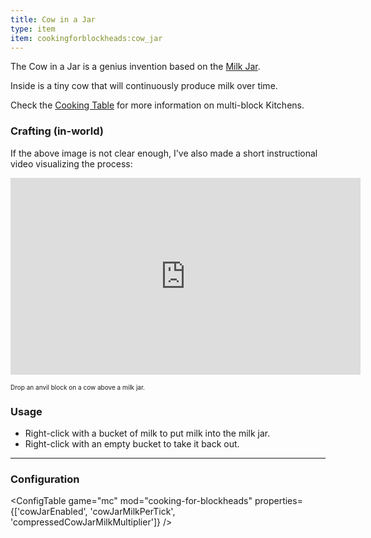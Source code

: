 ```yaml
---
title: Cow in a Jar
type: item
item: cookingforblockheads:cow_jar
---
```


The Cow in a Jar is a genius invention based on the [Milk Jar](../milk_jar).

Inside is a tiny cow that will continuously produce milk over time.

Check the [Cooking Table](../cooking_table) for more information on multi-block Kitchens.

### Crafting (in-world)

<InterfaceScreen screen={cowJarRecipeImage.src}>
<InterfaceArea x="272" y="94" width="64" height="68" name="Empty Space" />
<InterfaceArea x="280" y="20" width="56" height="64" name="Anvil" />
<InterfaceArea x="248" y="172" width="112" height="136" name="Cow" />
<InterfaceArea x="282" y="324" width="52" height="60" name="Milk Jar" />
</InterfaceScreen>

If the above image is not clear enough, I've also made a short instructional video visualizing the process:

<iframe width="560" height="315" src="https://www.youtube.com/embed/KpUsTOQbr1Y" frameborder="0" allowfullscreen></iframe>

<font size="1">Drop an anvil block on a cow above a milk jar.</font>

### Usage

- Right-click with a bucket of milk to put milk into the milk jar.
- Right-click with an empty bucket to take it back out.

---

### Configuration

<ConfigTable game="mc" mod="cooking-for-blockheads" properties={['cowJarEnabled', 'cowJarMilkPerTick', 'compressedCowJarMilkMultiplier']} />